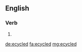 ==English==

===Verb===
{{head|en|verb form}}

# {{en-past of|ecycle}}

[[de:ecycled]]
[[fa:ecycled]]
[[mg:ecycled]]